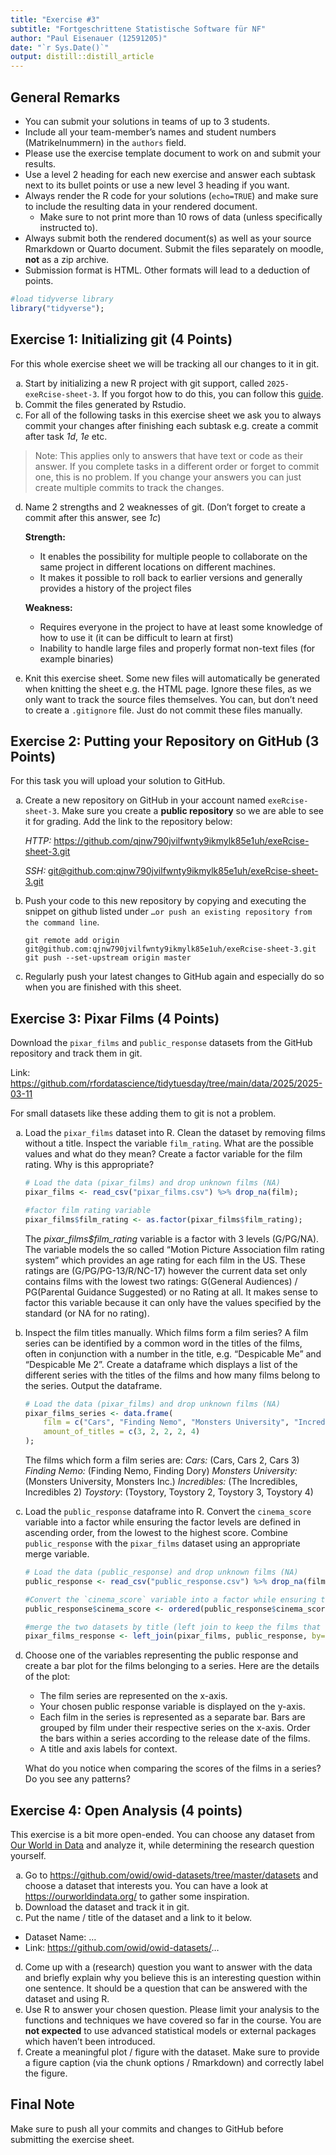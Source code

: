 ```yaml
---
title: "Exercise #3"
subtitle: "Fortgeschrittene Statistische Software für NF"
author: "Paul Eisenauer (12591205)"
date: "`r Sys.Date()`"
output: distill::distill_article
---
```


## General Remarks

-   You can submit your solutions in teams of up to 3 students.
-   Include all your team-member's names and student numbers
    (Matrikelnummern) in the `authors` field.
-   Please use the exercise template document to work on and submit your
    results.
-   Use a level 2 heading for each new exercise and answer each subtask
    next to its bullet points or use a new level 3 heading if you want.
-   Always render the R code for your solutions (`echo=TRUE`) and make
    sure to include the resulting data in your rendered document.
    -   Make sure to not print more than 10 rows of data (unless
        specifically instructed to).
-   Always submit both the rendered document(s) as well as your source
    Rmarkdown or Quarto document. Submit the files separately on moodle,
    **not** as a zip archive.
-   Submission format is HTML. Other formats will lead to a deduction of
    points.
    
```r

#load tidyverse library
library("tidyverse");
```

## Exercise 1: Initializing git (4 Points)

For this whole exercise sheet we will be tracking all our changes to it
in git.

a)  Start by initializing a new R project with git support, called
    `2025-exeRcise-sheet-3`. If you forgot how to do this, you can
    follow this
    [guide](https://malikaihle.github.io/Introduction-RStudio-Git-GitHub/rstudio_project.html).
b)  Commit the files generated by Rstudio.
c)  For all of the following tasks in this exercise sheet we ask you to
    always commit your changes after finishing each subtask e.g. create
    a commit after task *1d*, *1e* etc.

> Note: This applies only to answers that have text or code as their
> answer. If you complete tasks in a different order or forget to commit
> one, this is no problem. If you change your answers you can just
> create multiple commits to track the changes.

d)  Name 2 strengths and 2 weaknesses of git. (Don't forget to create a
    commit after this answer, see *1c*)
    
    **Strength:**
    - It enables the possibility for multiple people to collaborate on the same project in different locations on different machines.
    - It makes it possible to roll back to earlier versions and generally provides a history of the project files
    
    **Weakness:**
    - Requires everyone in the project to have at least some knowledge of how to use it (it can be difficult to learn at first)
    - Inability to handle large files and properly format non-text files (for example binaries) 
    
e)  Knit this exercise sheet. Some new files will automatically be
    generated when knitting the sheet e.g. the HTML page. Ignore these
    files, as we only want to track the source files themselves. You
    can, but don't need to create a `.gitignore` file. Just do not
    commit these files manually.

## Exercise 2: Putting your Repository on GitHub (3 Points)

For this task you will upload your solution to GitHub.

a)  Create a new repository on GitHub in your account named
    `exeRcise-sheet-3`. Make sure you create a **public repository** so
    we are able to see it for grading. Add the link to the repository
    below:
    
    *HTTP:*
    <https://github.com/qjnw790jvilfwnty9ikmylk85e1uh/exeRcise-sheet-3.git>
    
    *SSH:*
    <git@github.com:qjnw790jvilfwnty9ikmylk85e1uh/exeRcise-sheet-3.git>
    
    
b)  Push your code to this new repository by copying and executing the
    snippet on github listed under
    `…or push an existing repository from the command line`.
    
    ```
    git remote add origin git@github.com:qjnw790jvilfwnty9ikmylk85e1uh/exeRcise-sheet-3.git
    git push --set-upstream origin master
    ```
    
c)  Regularly push your latest changes to GitHub again and especially do
    so when you are finished with this sheet.

## Exercise 3: Pixar Films (4 Points)

Download the `pixar_films` and `public_response` datasets from the
GitHub repository and track them in git.

Link:
<https://github.com/rfordatascience/tidytuesday/tree/main/data/2025/2025-03-11>

For small datasets like these adding them to git is not a problem.

a)  Load the `pixar_films` dataset into R. Clean the dataset by removing
    films without a title. Inspect the variable `film_rating`. What are
    the possible values and what do they mean? Create a factor variable
    for the film rating. Why is this appropriate?
    
    ```r
    # Load the data (pixar_films) and drop unknown films (NA)
    pixar_films <- read_csv("pixar_films.csv") %>% drop_na(film);
    
    #factor film rating variable
    pixar_films$film_rating <- as.factor(pixar_films$film_rating);
    
    ```
    
    The *pixar_films$film_rating* variable is a factor with 3 levels (G/PG/NA).
    The variable models the so called "Motion Picture Association film rating system" which provides an age rating for each film in the US.
    These ratings are (G/PG/PG-13/R/NC-17) however the current data set only contains films with the lowest two ratings: G(General Audiences) / PG(Parental Guidance Suggested) or no Rating at all.
    It makes sense to factor this variable because it can only have the values specified by the standard (or NA for no rating).

b)  Inspect the film titles manually. Which films form a film series? A
    film series can be identified by a common word in the titles of the
    films, often in conjunction with a number in the title,
    e.g. "Despicable Me" and "Despicable Me 2". Create a dataframe which
    displays a list of the different series with the titles of the films
    and how many films belong to the series. Output the dataframe.
    
    ```r
    # Load the data (pixar_films) and drop unknown films (NA)
    pixar_films_series <- data.frame(
        film = c("Cars", "Finding Nemo", "Monsters University", "Incredibles", "Toystory"),
        amount_of_titles = c(3, 2, 2, 2, 4)
    );
    
    ```
    
    The films which form a film series are:
    *Cars:* (Cars, Cars 2, Cars 3)
    *Finding Nemo:* (Finding Nemo, Finding Dory)
    *Monsters University:* (Monsters University, Monsters Inc.)
    *Incredibles:* (The Incredibles, Incredibles 2)
    *Toystory*: (Toystory, Toystory 2, Toystory 3, Toystory 4)

c)  Load the `public_response` dataframe into R. Convert the
    `cinema_score` variable into a factor while ensuring the factor
    levels are defined in ascending order, from the lowest to the
    highest score. Combine `public_response` with the `pixar_films`
    dataset using an appropriate merge variable.
    
    ```r
    # Load the data (public_response) and drop unknown films (NA)
    public_response <- read_csv("public_response.csv") %>% drop_na(film);
    
    #Convert the `cinema_score` variable into a factor while ensuring the factor levels are defined in ascending order
    public_response$cinema_score <- ordered(public_response$cinema_score, levels = c(NA, "A-", "A", "A+"));
    
    #merge the two datasets by title (left join to keep the films that don't have public response data => NA)
    pixar_films_response <- left_join(pixar_films, public_response, by="film");
    
    ```

d)  Choose one of the variables representing the public response and
    create a bar plot for the films belonging to a series. Here are the
    details of the plot:

    -   The film series are represented on the x-axis.
    -   Your chosen public response variable is displayed on the y-axis.
    -   Each film in the series is represented as a separate bar. Bars
        are grouped by film under their respective series on the x-axis.
        Order the bars within a series according to the release date of
        the films.
    -   A title and axis labels for context.

    What do you notice when comparing the scores of the films in a
    series? Do you see any patterns?

## Exercise 4: Open Analysis (4 points)

This exercise is a bit more open-ended. You can choose any dataset from
[Our World in Data](https://ourworldindata.org/) and analyze it, while
determining the research question yourself.

a)  Go to <https://github.com/owid/owid-datasets/tree/master/datasets>
    and choose a dataset that interests you. You can have a look at
    <https://ourworldindata.org/> to gather some inspiration.
b)  Download the dataset and track it in git.
c)  Put the name / title of the dataset and a link to it below.

-   Dataset Name: ...
-   Link: <https://github.com/owid/owid-datasets/>...

d)  Come up with a (research) question you want to answer with the data
    and briefly explain why you believe this is an interesting question
    within one sentence. It should be a question that can be answered
    with the dataset and using R.
e)  Use R to answer your chosen question. Please limit your analysis to
    the functions and techniques we have covered so far in the course.
    You are **not expected** to use advanced statistical models or
    external packages which haven't been introduced.
f)  Create a meaningful plot / figure with the dataset. Make sure to
    provide a figure caption (via the chunk options / Rmarkdown) and
    correctly label the figure.

## Final Note

Make sure to push all your commits and changes to GitHub before
submitting the exercise sheet.
